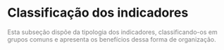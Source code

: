 # Classificação dos indicadores

[Esta subseção dispõe da tipologia dos indicadores, classificando-os em grupos comuns e apresenta os benefícios dessa forma de organização.]{style="color: gray"}
